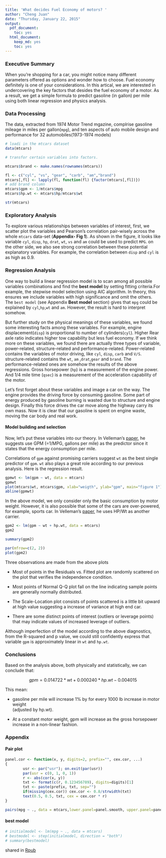 ```yaml
---
title: 'What decides Fuel Economy of motors? '
author: "Cheng Juan"
date: "Thursday, January 22, 2015"
output:
  pdf_document:
    toc: yes
  html_document:
    keep_md: yes
    toc: yes
---
```


### Executive Summary

When you're shopping for a car, you might notice many different parameters offered as options and wonder how to choose. Fuel economy definitely is one of your considerations. In this artical, we are interested in undercovering the key factors that desides the fuel economy of a motor. As a result, we get a simple formula to predict gasoline (in gallon) per mile using both linear regression and physics analysis.  


###  Data Processing

The data, extracted from 1974 Motor Trend mgazine, complrise gasoline mileage in miles per gallon(`mpg`), and ten aspects of auto mobile design and performance for 32 automobiles(1973-1974 models)

```r

# loadi in the mtcars dataset
data(mtcars)

# transfor certain variables into factors.

mtcars$brand <- make.names(rownames(mtcars))

fl <- c("cyl", "vs", "gear", "carb", "am","brand")
mtcars[,fl] <- lapply(fl, function(fl) {factor(mtcars[,fl])})
# add brand column 
mtcars$gpm <- 1/mtcars$mpg
mtcars$hp.wt <- mtcars$hp/mtcars$wt

str(mtcars)

```

### Exploratory Analysis

To explore various relationships between variables of interest, first, we scatter plot the variables and Pearson's correlation pair-wisely across the whole `mtcars` data-set (**Appendix- Fig 1**). As shown in the figure, it looks like variable `cyl`, `disp`, `hp`, `drat`, `wt`, `vs` and `am` could be used to predict `MPG`. on the other side, we also see strong correlation between these potential explanatory variables. For example, the correlation between `disp` and `cyl` is as high as 0.9. 

### Regression Analysis

One way to build a linear regression model is to scan among all possible variables combinations and find the **best model** by setting fitting criteria.For example, the stepwise model selection using AIC algorithm. In theory, this ensures we include variables with high significance and omit the others. The `best model` (see Appendix **Best model** section) gives that `mpg` could be explained by `cyl`,`hp`,`wt` and `am`. However, the result is hard to interpret somehow.  

But further study on the physical meanings of these variables, we found some interesting facts among these variables. For example, engine displacement(`disp`) is proportional to number of cylinders(`cyl`). Higher Rear axle ratio indicates higher tow capability but less fuel economy. If we think more on these variables, we found there are actually three types of variable, power-related, structure-related and performance-related. Power-related contains the variables of motor driving, like `cyl`, `disp`, `carb` and `V/S`. structure-related contains the `wt`, `am` ,`drat`,`gear` and `brand`. The performance-related ones are somehow the results of the above regressions. Gross horsepower (`hp`) is a measurement of the engine power. And 1/4 mile time (`qsec`) is a measurement of the acceleration capability of the motor. 

Let's first forget about these variables and image a car on the way. The engine provides the driving force by consuming gasoline. Some part of energy produced by gasoline burning is wasted due to structure and engine design. Finally this force drives the car move along the highway carry its own mass. Now it is clear that our gasoline is spent on engine waste, moving the car body and real work. 

#### Model building and selection

Now, let's put these variables into our theory. In Velleman's [paper](http://www.mortality.org/INdb/2008/02/12/8/document.pdf), he suggests use GPM (=1/MPG, gallons per mile) as the predictor since it states that the energy consumption per mile. 

Correlations of `gpm` against promising carriers suggest `wt` as the best single predictor of `gpm`. `wt` also plays a great role according to our previous analysis. Here is the regression result. 


```r

gpmwt <- lm(gpm ~ wt, data = mtcars)
gpmwt
plot(mtcars$wt, mtcars$gpm, xlab="weigth", ylab="gpm", main="figure 1")
abline(gpmwt)
```     

In the above model, we only consider only the basic consumption by motor weight. However, it is also possible that some of the cars are over-powered, for example, sports car. In Velleman's [paper](http://www.mortality.org/INdb/2008/02/12/8/document.pdf), he uses HP/Wt as another carrier.  


```r

gpm2 <- lm(gpm ~ wt + hp.wt, data = mtcars)
gpm2

summary(gpm2)

par(mfrow=c(2, 2))
plot(gpm2)

```

Three observations are made from the above plots

- Most of points in the Residuals vs. Fitted plot are randomly scattered on the plot that verifies the independence condition.

- Most points of Normal Q-Q plot fall on the line indicating sample points are generally normally distributed.

- The Scale-Location plot consists of points scattered is a little bit upward at high value suggesting a increase of variance at high end car. 

- There are some distinct points of interest (outliers or leverage points) that may indicate values of increased leverage of outliers.

Although imperfection of the model according to the above diagnostics, from the R-squared and p value, we could still confidently express that variable `gpm` is approximately linear in `wt` and `hp.wt`.


### Conclusions

Based on the analysis above, both physically and statistically, we can conclude that:

$$ gpm = 0.014722* wt + 0.000240* hp.wt -0.004015 $$ 

This mean: 

-  gasoline per mile will increase 1% by for every 1000 lb increase in motor weight   
   (adjusted by hp.wt).

- At a constant motor weight, gpm will increase as the gross horsepower increase in a non-linear fashion. 



### Appendix


####  Pair plot


```r

panel.cor <- function(x, y, digits=2, prefix="", cex.cor, ...)
{
        usr <- par("usr"); on.exit(par(usr))
        par(usr = c(0, 1, 0, 1))
        r <- abs(cor(x, y))
        txt <- format(c(r, 0.123456789), digits=digits)[1]
        txt <- paste(prefix, txt, sep="")
        if(missing(cex.cor)) cex.cor <- 0.8/strwidth(txt)
        text(0.5, 0.5, txt, cex = cex.cor * r)
}

pairs(mpg ~ ., data = mtcars,lower.panel=panel.smooth, upper.panel=panel.cor)


```


#### best model 

```r

# initialmodel <- lm(mpg ~ ., data = mtcars)
# bestmodel <- step(initialmodel, direction = "both")
# summary(bestmodel)

```

shared in [Rpub](http://rpubs.com/Cjtouzi/fueleco)

